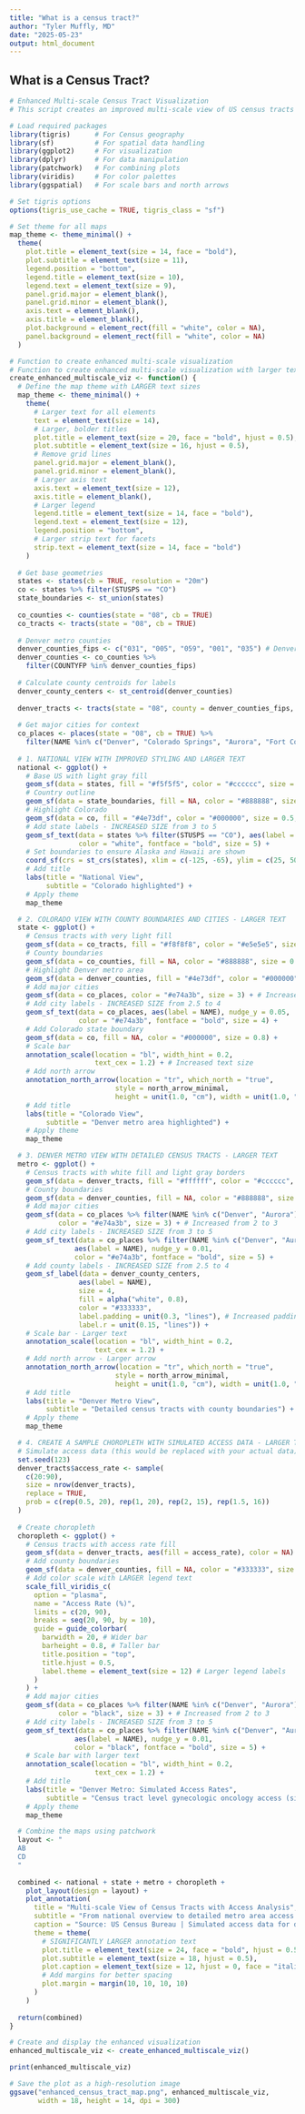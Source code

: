 ```yaml
---
title: "What is a census tract?"
author: "Tyler Muffly, MD"
date: "2025-05-23"
output: html_document
---
```


## What is a Census Tract?
```r
# Enhanced Multi-scale Census Tract Visualization
# This script creates an improved multi-scale view of US census tracts

# Load required packages
library(tigris)      # For Census geography
library(sf)          # For spatial data handling
library(ggplot2)     # For visualization
library(dplyr)       # For data manipulation
library(patchwork)   # For combining plots
library(viridis)     # For color palettes
library(ggspatial)   # For scale bars and north arrows

# Set tigris options
options(tigris_use_cache = TRUE, tigris_class = "sf")

# Set theme for all maps
map_theme <- theme_minimal() +
  theme(
    plot.title = element_text(size = 14, face = "bold"),
    plot.subtitle = element_text(size = 11),
    legend.position = "bottom",
    legend.title = element_text(size = 10),
    legend.text = element_text(size = 9),
    panel.grid.major = element_blank(),
    panel.grid.minor = element_blank(),
    axis.text = element_blank(),
    axis.title = element_blank(),
    plot.background = element_rect(fill = "white", color = NA),
    panel.background = element_rect(fill = "white", color = NA)
  )

# Function to create enhanced multi-scale visualization
# Function to create enhanced multi-scale visualization with larger text
create_enhanced_multiscale_viz <- function() {
  # Define the map theme with LARGER text sizes
  map_theme <- theme_minimal() +
    theme(
      # Larger text for all elements
      text = element_text(size = 14),
      # Larger, bolder titles
      plot.title = element_text(size = 20, face = "bold", hjust = 0.5),
      plot.subtitle = element_text(size = 16, hjust = 0.5),
      # Remove grid lines
      panel.grid.major = element_blank(),
      panel.grid.minor = element_blank(),
      # Larger axis text
      axis.text = element_text(size = 12),
      axis.title = element_blank(),
      # Larger legend
      legend.title = element_text(size = 14, face = "bold"),
      legend.text = element_text(size = 12),
      legend.position = "bottom",
      # Larger strip text for facets
      strip.text = element_text(size = 14, face = "bold")
    )
  
  # Get base geometries
  states <- states(cb = TRUE, resolution = "20m")
  co <- states %>% filter(STUSPS == "CO")
  state_boundaries <- st_union(states)
  
  co_counties <- counties(state = "08", cb = TRUE)
  co_tracts <- tracts(state = "08", cb = TRUE)
  
  # Denver metro counties
  denver_counties_fips <- c("031", "005", "059", "001", "035") # Denver, Arapahoe, Jefferson, Adams, Douglas
  denver_counties <- co_counties %>%
    filter(COUNTYFP %in% denver_counties_fips)
  
  # Calculate county centroids for labels
  denver_county_centers <- st_centroid(denver_counties)
  
  denver_tracts <- tracts(state = "08", county = denver_counties_fips, cb = TRUE)
  
  # Get major cities for context
  co_places <- places(state = "08", cb = TRUE) %>%
    filter(NAME %in% c("Denver", "Colorado Springs", "Aurora", "Fort Collins", "Boulder", "Pueblo"))
  
  # 1. NATIONAL VIEW WITH IMPROVED STYLING AND LARGER TEXT
  national <- ggplot() +
    # Base US with light gray fill
    geom_sf(data = states, fill = "#f5f5f5", color = "#cccccc", size = 0.2) +
    # Country outline
    geom_sf(data = state_boundaries, fill = NA, color = "#888888", size = 0.5) +
    # Highlight Colorado
    geom_sf(data = co, fill = "#4e73df", color = "#000000", size = 0.5, alpha = 0.7) +
    # Add state labels - INCREASED SIZE from 3 to 5
    geom_sf_text(data = states %>% filter(STUSPS == "CO"), aes(label = STUSPS), 
                 color = "white", fontface = "bold", size = 5) +
    # Set boundaries to ensure Alaska and Hawaii are shown
    coord_sf(crs = st_crs(states), xlim = c(-125, -65), ylim = c(25, 50)) +
    # Add title
    labs(title = "National View",
         subtitle = "Colorado highlighted") +
    # Apply theme
    map_theme

  # 2. COLORADO VIEW WITH COUNTY BOUNDARIES AND CITIES - LARGER TEXT
  state <- ggplot() +
    # Census tracts with very light fill
    geom_sf(data = co_tracts, fill = "#f8f8f8", color = "#e5e5e5", size = 0.05) +
    # County boundaries
    geom_sf(data = co_counties, fill = NA, color = "#888888", size = 0.3) +
    # Highlight Denver metro area
    geom_sf(data = denver_counties, fill = "#4e73df", color = "#000000", size = 0.5, alpha = 0.3) +
    # Add major cities
    geom_sf(data = co_places, color = "#e74a3b", size = 3) + # Increased from 2 to 3
    # Add city labels - INCREASED SIZE from 2.5 to 4
    geom_sf_text(data = co_places, aes(label = NAME), nudge_y = 0.05, 
                 color = "#e74a3b", fontface = "bold", size = 4) +
    # Add Colorado state boundary
    geom_sf(data = co, fill = NA, color = "#000000", size = 0.8) +
    # Scale bar
    annotation_scale(location = "bl", width_hint = 0.2, 
                     text_cex = 1.2) + # Increased text size
    # Add north arrow
    annotation_north_arrow(location = "tr", which_north = "true", 
                          style = north_arrow_minimal, 
                          height = unit(1.0, "cm"), width = unit(1.0, "cm")) + # Larger arrow
    # Add title
    labs(title = "Colorado View",
         subtitle = "Denver metro area highlighted") +
    # Apply theme
    map_theme

  # 3. DENVER METRO VIEW WITH DETAILED CENSUS TRACTS - LARGER TEXT
  metro <- ggplot() +
    # Census tracts with white fill and light gray borders
    geom_sf(data = denver_tracts, fill = "#ffffff", color = "#cccccc", size = 0.1) +
    # County boundaries
    geom_sf(data = denver_counties, fill = NA, color = "#888888", size = 0.5) +
    # Add major cities
    geom_sf(data = co_places %>% filter(NAME %in% c("Denver", "Aurora")), 
            color = "#e74a3b", size = 3) + # Increased from 2 to 3
    # Add city labels - INCREASED SIZE from 3 to 5
    geom_sf_text(data = co_places %>% filter(NAME %in% c("Denver", "Aurora")), 
                aes(label = NAME), nudge_y = 0.01, 
                color = "#e74a3b", fontface = "bold", size = 5) +
    # Add county labels - INCREASED SIZE from 2.5 to 4
    geom_sf_label(data = denver_county_centers, 
                 aes(label = NAME), 
                 size = 4, 
                 fill = alpha("white", 0.8), 
                 color = "#333333",
                 label.padding = unit(0.3, "lines"), # Increased padding
                 label.r = unit(0.15, "lines")) +
    # Scale bar - Larger text
    annotation_scale(location = "bl", width_hint = 0.2, 
                     text_cex = 1.2) +
    # Add north arrow - Larger arrow
    annotation_north_arrow(location = "tr", which_north = "true", 
                          style = north_arrow_minimal, 
                          height = unit(1.0, "cm"), width = unit(1.0, "cm")) +
    # Add title
    labs(title = "Denver Metro View",
         subtitle = "Detailed census tracts with county boundaries") +
    # Apply theme
    map_theme

  # 4. CREATE A SAMPLE CHOROPLETH WITH SIMULATED ACCESS DATA - LARGER TEXT
  # Simulate access data (this would be replaced with your actual data)
  set.seed(123)
  denver_tracts$access_rate <- sample(
    c(20:90), 
    size = nrow(denver_tracts), 
    replace = TRUE, 
    prob = c(rep(0.5, 20), rep(1, 20), rep(2, 15), rep(1.5, 16))
  )
  
  # Create choropleth
  choropleth <- ggplot() +
    # Census tracts with access rate fill
    geom_sf(data = denver_tracts, aes(fill = access_rate), color = NA) +
    # Add county boundaries
    geom_sf(data = denver_counties, fill = NA, color = "#333333", size = 0.3) +
    # Add color scale with LARGER legend text
    scale_fill_viridis_c(
      option = "plasma",
      name = "Access Rate (%)",
      limits = c(20, 90),
      breaks = seq(20, 90, by = 10),
      guide = guide_colorbar(
        barwidth = 20, # Wider bar
        barheight = 0.8, # Taller bar
        title.position = "top",
        title.hjust = 0.5,
        label.theme = element_text(size = 12) # Larger legend labels
      )
    ) +
    # Add major cities
    geom_sf(data = co_places %>% filter(NAME %in% c("Denver", "Aurora")), 
            color = "black", size = 3) + # Increased from 2 to 3
    # Add city labels - INCREASED SIZE from 3 to 5
    geom_sf_text(data = co_places %>% filter(NAME %in% c("Denver", "Aurora")), 
                aes(label = NAME), nudge_y = 0.01, 
                color = "black", fontface = "bold", size = 5) +
    # Scale bar with larger text
    annotation_scale(location = "bl", width_hint = 0.2, 
                     text_cex = 1.2) +
    # Add title
    labs(title = "Denver Metro: Simulated Access Rates",
         subtitle = "Census tract level gynecologic oncology access (simulated data)") +
    # Apply theme
    map_theme

  # Combine the maps using patchwork
  layout <- "
  AB
  CD
  "
  
  combined <- national + state + metro + choropleth +
    plot_layout(design = layout) +
    plot_annotation(
      title = "Multi-scale View of Census Tracts with Access Analysis",
      subtitle = "From national overview to detailed metro area access patterns",
      caption = "Source: US Census Bureau | Simulated access data for demonstration",
      theme = theme(
        # SIGNIFICANTLY LARGER annotation text
        plot.title = element_text(size = 24, face = "bold", hjust = 0.5),
        plot.subtitle = element_text(size = 18, hjust = 0.5),
        plot.caption = element_text(size = 12, hjust = 0, face = "italic"),
        # Add margins for better spacing
        plot.margin = margin(10, 10, 10, 10)
      )
    )
  
  return(combined)
}

# Create and display the enhanced visualization
enhanced_multiscale_viz <- create_enhanced_multiscale_viz()
```

```r
print(enhanced_multiscale_viz)

# Save the plot as a high-resolution image
ggsave("enhanced_census_tract_map.png", enhanced_multiscale_viz, 
       width = 18, height = 14, dpi = 300)
```

